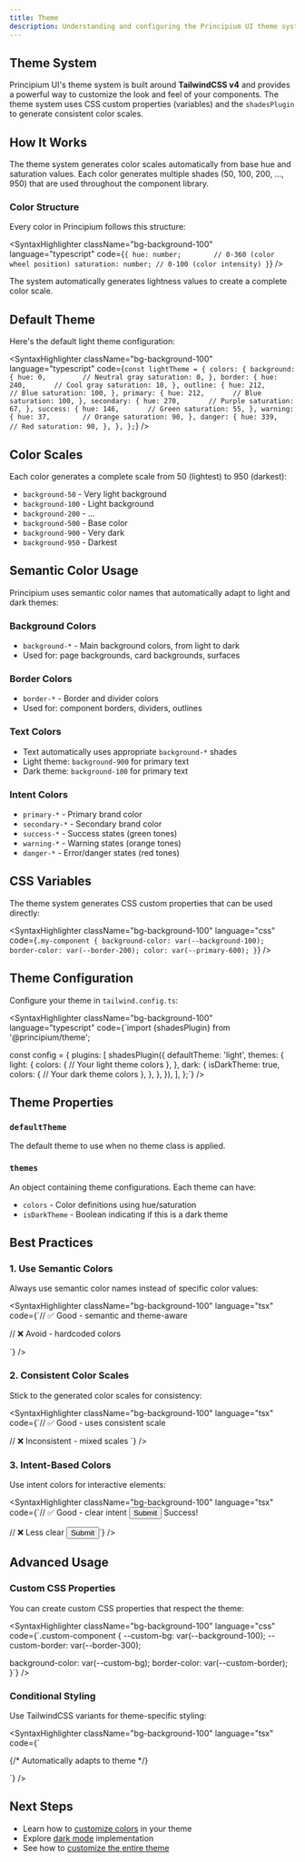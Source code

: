```yaml
---
title: Theme
description: Understanding and configuring the Principium UI theme system.
---
```


## Theme System

Principium UI's theme system is built around **TailwindCSS v4** and provides a powerful way to customize the look and feel of your components. The theme system uses CSS custom properties (variables) and the `shadesPlugin` to generate consistent color scales.

## How It Works

The theme system generates color scales automatically from base hue and saturation values. Each color generates multiple shades (50, 100, 200, ..., 950) that are used throughout the component library.

### Color Structure

Every color in Principium follows this structure:

<SyntaxHighlighter className="bg-background-100" language="typescript" code={`{
  hue: number;        // 0-360 (color wheel position)
  saturation: number; // 0-100 (color intensity)
}`} />

The system automatically generates lightness values to create a complete color scale.

## Default Theme

Here's the default light theme configuration:

<SyntaxHighlighter className="bg-background-100" language="typescript" code={`const lightTheme = {
  colors: {
    background: {
      hue: 0,         // Neutral gray
      saturation: 0,
    },
    border: {
      hue: 240,       // Cool gray
      saturation: 10,
    },
    outline: {
      hue: 212,       // Blue
      saturation: 100,
    },
    primary: {
      hue: 212,       // Blue
      saturation: 100,
    },
    secondary: {
      hue: 270,       // Purple
      saturation: 67,
    },
    success: {
      hue: 146,       // Green
      saturation: 55,
    },
    warning: {
      hue: 37,        // Orange
      saturation: 90,
    },
    danger: {
      hue: 339,       // Red
      saturation: 90,
    },
  },
};`} />

## Color Scales

Each color generates a complete scale from 50 (lightest) to 950 (darkest):

- `background-50` - Very light background
- `background-100` - Light background
- `background-200` - ...
- `background-500` - Base color
- `background-900` - Very dark
- `background-950` - Darkest

## Semantic Color Usage

Principium uses semantic color names that automatically adapt to light and dark themes:

### Background Colors
- `background-*` - Main background colors, from light to dark
- Used for: page backgrounds, card backgrounds, surfaces

### Border Colors  
- `border-*` - Border and divider colors
- Used for: component borders, dividers, outlines

### Text Colors
- Text automatically uses appropriate `background-*` shades
- Light theme: `background-900` for primary text
- Dark theme: `background-100` for primary text

### Intent Colors
- `primary-*` - Primary brand color
- `secondary-*` - Secondary brand color  
- `success-*` - Success states (green tones)
- `warning-*` - Warning states (orange tones)
- `danger-*` - Error/danger states (red tones)

## CSS Variables

The theme system generates CSS custom properties that can be used directly:

<SyntaxHighlighter className="bg-background-100" language="css" code={`.my-component {
  background-color: var(--background-100);
  border-color: var(--border-200);
  color: var(--primary-600);
}`} />

## Theme Configuration

Configure your theme in `tailwind.config.ts`:

<SyntaxHighlighter className="bg-background-100" language="typescript" code={`import {shadesPlugin} from '@principium/theme';

const config = {
  plugins: [
    shadesPlugin({
      defaultTheme: 'light',
      themes: {
        light: {
          colors: {
            // Your light theme colors
          },
        },
        dark: {
          isDarkTheme: true,
          colors: {
            // Your dark theme colors
          },
        },
      },
    }),
  ],
};`} />

## Theme Properties

### `defaultTheme`
The default theme to use when no theme class is applied.

### `themes`
An object containing theme configurations. Each theme can have:

- `colors` - Color definitions using hue/saturation
- `isDarkTheme` - Boolean indicating if this is a dark theme

## Best Practices

### 1. Use Semantic Colors
Always use semantic color names instead of specific color values:

<SyntaxHighlighter className="bg-background-100" language="tsx" code={`// ✅ Good - semantic and theme-aware
<div className="bg-background-100 text-background-900 border-border-200">

// ❌ Avoid - hardcoded colors
<div className="bg-gray-100 text-gray-900 border-gray-200">`} />

### 2. Consistent Color Scales
Stick to the generated color scales for consistency:

<SyntaxHighlighter className="bg-background-100" language="tsx" code={`// ✅ Good - uses consistent scale
<Card className="bg-background-50 border-border-200" />

// ❌ Inconsistent - mixed scales
<Card className="bg-gray-50 border-blue-200" />`} />

### 3. Intent-Based Colors
Use intent colors for interactive elements:

<SyntaxHighlighter className="bg-background-100" language="tsx" code={`// ✅ Good - clear intent
<Button variant="primary">Submit</Button>
<Alert variant="success">Success!</Alert>

// ❌ Less clear
<Button className="bg-blue-500">Submit</Button>`} />

## Advanced Usage

### Custom CSS Properties
You can create custom CSS properties that respect the theme:

<SyntaxHighlighter className="bg-background-100" language="css" code={`.custom-component {
  --custom-bg: var(--background-100);
  --custom-border: var(--border-300);
  
  background-color: var(--custom-bg);
  border-color: var(--custom-border);
}`} />

### Conditional Styling
Use TailwindCSS variants for theme-specific styling:

<SyntaxHighlighter className="bg-background-100" language="tsx" code={`<div className="bg-background-100 dark:bg-background-800">
  {/* Automatically adapts to theme */}
</div>`} />

## Next Steps

- Learn how to [customize colors](/docs/customization/colors) in your theme
- Explore [dark mode](/docs/customization/dark-mode) implementation
- See how to [customize the entire theme](/docs/customization/customize-theme)